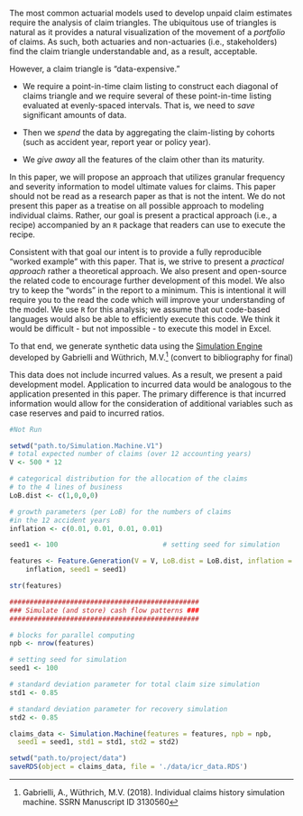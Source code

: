 The most common actuarial models used to develop unpaid claim estimates require the analysis of claim triangles. The ubiquitous use of triangles is natural as it provides a natural visualization of the movement of a _portfolio_ of claims. As such, both actuaries and non-actuaries (i.e., stakeholders) find the claim triangle understandable and, as a result, acceptable. 

However, a claim triangle is "data-expensive." 

* We require a point-in-time claim listing to construct each diagonal of claims triangle and we require several of these point-in-time listing evaluated at evenly-spaced intervals. That is, we need to _save_ significant amounts of data.

* Then we _spend_ the data by aggregating the claim-listing by cohorts (such as accident year, report year or policy year).

* We _give away_ all the features of the claim other than its maturity. 

In this paper, we will propose an approach that utilizes granular frequency and severity information to model ultimate values for claims. This paper should not be read as a research paper as that is not the intent. We do not present this paper as a treatise on all possible approach to modeling individual claims. Rather, our goal is present a practical approach (i.e., a recipe) accompanied by an `R` package that readers can use to execute the recipe. 

Consistent with that goal our intent is to provide a fully reproducible "worked example" with this paper. That is, we strive to present a _practical approach_ rather a theoretical approach. We also present and open-source the related code to encourage further development of this model. We also try to keep the "words" in the report to a minimum. This is intentional it will require you to the read the code which will improve your understanding of the model. We use `R` for this analysis; we assume that out code-based languages would also be able to efficiently execute this code. We think it would be difficult - but not impossible - to execute this model in Excel.

To that end, we generate synthetic data using the [Simulation Engine](https://people.math.ethz.ch/~wmario/simulation.html) developed by Gabrielli and Wüthrich, M.V.[^1] (convert to bibliography for final) 

This data does not include incurred values. As a result, we present a paid development model. Application to incurred data would be analogous to the application presented in this paper. The primary difference is that incurred information would allow for the consideration of additional variables such as case reserves and paid to incurred ratios.

[^1]: Gabrielli, A., Wüthrich, M.V. (2018). Individual claims history simulation machine. SSRN Manuscript ID 3130560

```r
#Not Run

setwd("path.to/Simulation.Machine.V1")
# total expected number of claims (over 12 accounting years)
V <- 500 * 12 

# categorical distribution for the allocation of the claims 
# to the 4 lines of business
LoB.dist <- c(1,0,0,0)    

# growth parameters (per LoB) for the numbers of claims 
#in the 12 accident years
inflation <- c(0.01, 0.01, 0.01, 0.01)   

seed1 <- 100                          # setting seed for simulation

features <- Feature.Generation(V = V, LoB.dist = LoB.dist, inflation = 
    inflation, seed1 = seed1)

str(features)

###############################################
### Simulate (and store) cash flow patterns ###
###############################################

# blocks for parallel computing
npb <- nrow(features)

# setting seed for simulation
seed1 <- 100                         

# standard deviation parameter for total claim size simulation
std1 <- 0.85                         

# standard deviation parameter for recovery simulation
std2 <- 0.85                         

claims_data <- Simulation.Machine(features = features, npb = npb, 
  seed1 = seed1, std1 = std1, std2 = std2)

setwd("path.to/project/data")
saveRDS(object = claims_data, file = './data/icr_data.RDS')
```




